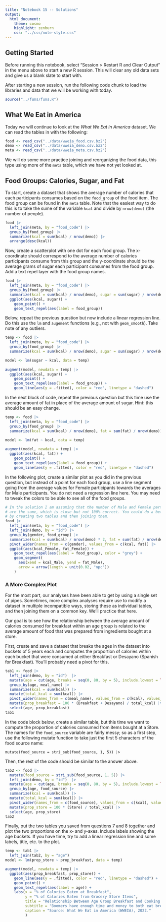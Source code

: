 ```yaml
---
title: "Notebook 15 -- Solutions"
output:
  html_document:
    theme: cosmo
    highlight: zenburn
    css: "../css/note-style.css"
---
```


## Getting Started

Before running this notebook, select "Session > Restart R and Clear Output" in
the menu above to start a new R session. This will clear any old data sets and
give us a blank slate to start with.

After starting a new session, run the following code chunk to load the
libraries and data that we will be working with today.

```r
source("../funs/funs.R")
```

## What We Eat in America

Today we will continue to look at the *What We Eat in America* dataset. We can
read the tables in with the following:

```r
food <- read_csv("../data/wweia_food.csv.bz2")
demo <- read_csv("../data/wweia_demo.csv.bz2")
meta <- read_csv("../data/wweia_meta.csv.bz2")
```

We will do some more practice joining and reorganizing the food data, this type
using more of the `meta` table, which we have not yet looked at.

## Food Groups: Calories, Sugar, and Fat

To start, create a dataset that shows the average number of calories that each
participants consumes based on the `food_group` of the food item. The food group
can be found in the `meta` table. Note that the easiest way to do this is to
take the sume of the variable `kcal` and divide by `nrow(demo)` (the number of
people).

```r
food |>
  left_join(meta, by = "food_code") |>
  group_by(food_group) |>
  summarize(kcal = sum(kcal) / nrow(demo)) |>
  arrange(desc(kcal))
```

Now, create a scatterplot with one dot for each food group. The x-coordinate 
should correspond to the average number of calories participants consume from
this group and the y-coordinate should be the average grams of sugar each 
participant consumes from the food group. Add a text repel layer with the
food group names.

```r
food |>
  left_join(meta, by = "food_code") |>
  group_by(food_group) |>
  summarize(kcal = sum(kcal) / nrow(demo), sugar = sum(sugar) / nrow(demo)) |>
  ggplot(aes(kcal, sugar)) +
    geom_point() +
    geom_text_repel(aes(label = food_group))
```

Below, repeat the previous question but now include a linear regression line.
Do this use the `lm` and `augement` functions (e.g., not with `geom_smooth`).
Take note of any outliers.

```r
temp <- food |>
  left_join(meta, by = "food_code") |>
  group_by(food_group) |>
  summarize(kcal = sum(kcal) / nrow(demo), sugar = sum(sugar) / nrow(demo))

model <- lm(sugar ~ kcal, data = temp)
  
augment(model, newdata = temp) |>
  ggplot(aes(kcal, sugar)) +
    geom_point() +
    geom_text_repel(aes(label = food_group)) +
    geom_line(aes(y = .fitted), color = "red", linetype = "dashed")
```

In the next block of code, repeat the previous question but this time use the
average amount of fat in place of the average amount of sugar. Hint: this should
be an easy change.

```r
temp <- food |>
  left_join(meta, by = "food_code") |>
  group_by(food_group) |>
  summarize(kcal = sum(kcal) / nrow(demo), fat = sum(fat) / nrow(demo))

model <- lm(fat ~ kcal, data = temp)
  
augment(model, newdata = temp) |>
  ggplot(aes(kcal, fat)) +
    geom_point() +
    geom_text_repel(aes(label = food_group)) +
    geom_line(aes(y = .fitted), color = "red", linetype = "dashed")
```

In the following plot, create a similar plot as you did in the previous question,
but instead of a point for each food group, use a line segment going from the
average values for Female participants towards the averages for Male
participants. You do not need a regression line here. You may need to tweak 
the colors to be able to see all of the food groups.

```r
# In the solution I am assuming that the number of Male and Female participants
# are the same, which is close but not 100% correct. You could do a better job
# by creating two tables and then joining them.
food |>
  left_join(meta, by = "food_code") |>
  left_join(demo, by = "id") |>
  group_by(gender, food_group) |>
  summarize(kcal = sum(kcal) / nrow(demo) * 2, fat = sum(fat) / nrow(demo) * 2) |>
  pivot_wider(names_from = c(gender), values_from = c(kcal, fat)) |>
  ggplot(aes(kcal_Female, fat_Female)) +
    geom_text_repel(aes(label = food_group), color = "grey") +
    geom_segment(
      aes(xend = kcal_Male, yend = fat_Male),
      arrow = arrow(length = unit(0.02, "npc"))
    )
```

### A More Complex Plot

For the most part, our analyses have been able to get by using a single set of
pipes. Sometimes, more complex analyses require use to modify a dataset in
multiple incompatible ways, storing these as individual tables, and then joining
them on a common key. We'll practice that here.

Our goal is to see how the relationship between the average amount of calories
consumed for breakfast within an age group is related to the average amount of
food that was prepared from ingredients bought at a store.

First, create and save a dataset that breaks the ages in the dataset into buckets
of 5 years each and computes the proportion of calories within each bucket that
were consumed at either Breakfast or Desayano (Spanish for Breakfast). You'll
probably need a pivot for this.

```r
tab1 <- food |>
  left_join(demo, by = "id")  |>
  mutate(age = cut(age, breaks = seq(0, 80, by = 5), include.lowest = TRUE)) |>
  group_by(age, meal_name) |>
  summarize(kcal = sum(kcal)) |>
  mutate(total_kcal = sum(kcal)) |>
  pivot_wider(names_from = c(meal_name), values_from = c(kcal), values_fill = 0) |>
  mutate(prop_breakfast = 100 * (Breakfast + Desayano) / total_kcal) |>
  select(age, prop_breakfast)
tab1
```

In the code block below, create a similar table, but this time we want to
compute the proportion of calories consumed from items bought at a Store. The
names for the `food_source` variable are fairly messy; so as a first step, use
the following mutate function to take just the first 5 characters of the food
source name:

`  mutate(food_source = stri_sub(food_source, 1, 5)) |>`

Then, the rest of the code should be similar to the answer above.

```r
tab2 <- food |>
  mutate(food_source = stri_sub(food_source, 1, 5)) |>
  left_join(demo, by = "id")  |>
  mutate(age = cut(age, breaks = seq(0, 80, by = 5), include.lowest = TRUE)) |>
  group_by(age, food_source) |>
  summarize(kcal = sum(kcal)) |>
  mutate(total_kcal = sum(kcal)) |>
  pivot_wider(names_from = c(food_source), values_from = c(kcal), values_fill = 0) |>
  mutate(prop_store = 100 * (Store) / total_kcal) |>
  select(age, prop_store)
tab2
```

Finally, put the two tables you saved from questions 7 and 8 together and plot
the two proportions on the x- and y-axes. Include labels showing the age
buckets. If you have time, try to add a linear regression line and some labels,
title, etc. to the plot.

```r
temp <- tab1 |>
  left_join(tab2, by = "age")
model <- lm(prop_store ~ prop_breakfast, data = temp)

augment(model, newdata = temp) |>
  ggplot(aes(prop_breakfast, prop_store)) +
    geom_line(aes(y = .fitted), color = "red", linetype = "dashed") +
    geom_point() +
    geom_text_repel(aes(label = age)) +
    labs(x = "% of Calories Eaten at Breakfast",
         y = "% of Calories Eaten from Grocery Store Items",
         title = "Relationship Between Age Group Breakfast and Cooking Behaviors",
         subtitle = "Boomers have enough time and money to both eat breakfast and healthy homecooked meals",
         caption = "Source: What We Eat in America (WWEIA), 2022."
         )
```




